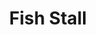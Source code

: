 ---
title: Fish Stall
media: Mixed Media
dimensions: 36" x 30"
hero_image: ../../images/gallery/fish_stall.jpg
sale_status: Not For Sale
---